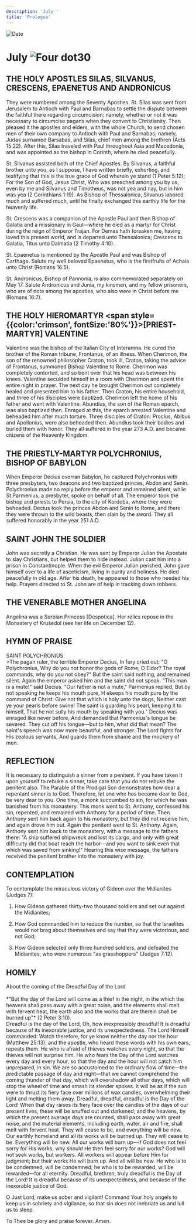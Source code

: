 ```yaml
---
description: 'July '
title: 'Prologue'
---
```


<RunningHead />
<Image src="/title-imprint.png" height={68} width={50} alt="Date" className="title-imprint"/>

# <div id="date">July <Image className="four-dot" src="/four-dot.png" height={15} width={15} alt="Four dot" />30</div>

## THE HOLY APOSTLES SILAS, SILVANUS, CRESCENS, EPAENETUS AND ANDRONICUS

They were numbered among the Seventy Apostles. St. Silas was sent from Jerusalem to Antioch with Paul and Barnabas to settle the dispute between the faithful there regarding circumcision: namely, whether or not it was necessary to circumcise pagans when they convert to Christianity. Then pleased it the apostles and elders, with the whole Church, to send chosen men of their own company to Antioch with Paul and Barnabas; namely, Judas surnamed Barsabas, and Silas, chief men among the brethren (Acts 15:22). After this, Silas traveled with Paul throughout Asia and Macedonia, and was appointed as the bishop in Corinth, where he died peacefully.

St. Silvanus assisted both of the Chief Apostles. By Silvanus, a faithful brother unto you, as I suppose, I have written briefly, exhorting, and testifying that this is the true grace of God wherein ye stand (1 Peter 5:12); For the Son of God, Jesus Christ, Who was preached among you by us, even by me and Silvanus and Timotheus, was not yea and nay, but in him was yea (2 Corinthians 1:19). As Bishop of Thessalonica, Silvanus labored much and suffered much, until he finally exchanged this earthly life for the heavenly life.

St. Crescens was a companion of the Apostle Paul and then Bishop of Galatia and a missionary in Gaul—where he died as a martyr for Christ during the reign of Emperor Trajan. For Demas hath forsaken me, having loved this present world, and is departed unto Thessalonica; Crescens to Galatia, Titus unto Dalmatia (2 Timothy 4:10).

St. Epaenetus is mentioned by the Apostle Paul and was Bishop of Carthage. Salute my well beloved Epaenetus, who is the firstfruits of Achaia unto Christ (Romans 16:5).

St. Andronicus, Bishop of Pannonia, is also commemorated separately on May 17. Salute Andronicus and Junia, my kinsmen, and my fellow prisoners, who are of note among the apostles, who also were in Christ before me (Romans 16:7).

## THE HOLY HIEROMARTYR <span style={{color:'crimson', fontSize:'80%'}}>[PRIEST-MARTYR]</span> VALENTINE

Valentine was the bishop of the Italian City of Interamna. He cured the brother of the Roman tribune, Frontanus, of an illness. When Cherimon, the son of the renowned philosopher Craton, took ill, Craton, taking the advice of Frontanus, summoned Bishop Valentine to Rome. Cherimon was completely contorted, and so bent over that his head was between his knees. Valentine seculded himself in a room with Cherimon and spent the entire night in prayer. The next day he brought Cherimon out completely healed and presented him to his father. Then Craton, his entire household, and three of his disciples were baptized. Cherimon left the home of his father and went with Valentine. Abundius, the son of the Roman eparch, was also baptized then. Enraged at this, the eparch arrested Valentine and beheaded him after much torture. Three disciples of Craton: Proclus, Abibus and Apollonius, were also beheaded then. Abundius took their bodies and buried them with honor. They all suffered in the year 273 A.D. and became citizens of the Heavenly Kingdom.

## THE PRIESTLY-MARTYR POLYCHRONIUS, BISHOP OF BABYLON

When Emperor Decius overran Babylon, he captured Polychronius with three presbyters, two deacons and two baptized princes, Abdon and Senin. Polychronius made no reply before the emperor and remained silent, while St.Parmenius, a presbyter, spoke on behalf of all. The emperor took the bishop and priests to Persia, to the city of Kordoba, where they were beheaded. Decius took the princes Abdon and Senin to Rome, and there they were thrown to the wild beasts, then slain by the sword. They all suffered honorably in the year 251 A.D.

## SAINT JOHN THE SOLDIER

John was secretly a Christian. He was sent by Emperor Julian the Apostate to slay Christians, but helped them to hide instead. Julian cast him into a prison in Constantinople. When the evil Emperor Julian perished, John gave himself over to a life of asceticism, living in purity and holiness. He died peacefully in old age. After his death, he appeared to those who needed his help. Prayers directed to St. John are of help in tracking down robbers.

## THE VENERABLE MOTHER ANGELINA

Angelina was a Serbian Princess [Despotica]. Her relics repose in the Monastery of Krušedol (see her life on December 12).


## HYMN OF PRAISE
<div style={{textAlign:'center', color:'crimson', fontWeight:'bold'}}>
SAINT POLYCHRONIUS
</div>
>The pagan ruler, the terrible Emperor Decius,  
In fury cried out: "O Polychronius,  
Why do you not honor the gods of Rome, O Elder?  
The royal commands, why do you not obey?"  
But the saint said nothing, and remained silent.  
Again the emperor asked him and the saint did not speak.  
"This man is a mute!" said Decius.  
"Our father is not a mute," Parmenius replied,  
But by not speaking he keeps his mouth pure,  
H ekeeps his mouth pure by the command of Christ:  
Give not that which is holy unto the dogs,  
Neither cast ye your pearls before swine!  
The saint is guarding his pearl, keeping it to himself,  
That he not sully his mouth by speaking with you."  
Decius was enraged like never before,  
And demanded that Parmenius's tongue be severed.  
They cut off his tongue—but to him, what did that mean?  
The saint's speech was now more beautiful, and stronger.  
The Lord fights for His zealous servants,  
And guards them from shame and the mockery of men.  


## REFLECTION

It is necessary to distinguish a sinner from a penitent. If you have taken it upon yourself to rebuke a sinner, take care that you do not rebuke the penitent also. The Parable of the Prodigal Son demonstrates how dear a repentant sinner is to God. Therefore, let one who has become dear to God, be very dear to you. One time, a monk succumbed to sin, for which he was banished from his monastery. This monk went to St. Anthony, confessed his sin, repented, and remained with Anthony for a period of time. Then Anthony sent him back again to his monastery, but they did not receive him, and again drove him out. Again the penitent went to St. Anthony. Again, Anthony sent him back to the monastery, with a message to the fathers there: "A ship suffered shipwreck and lost its cargo, and only with great difficulty did that boat reach the harbor—and you want to sink even that which was saved from sinking!" Hearing this wise message, the fathers received the penitent brother into the monastery with joy.


## CONTEMPLATION

To contemplate the miraculous victory of Gideon over the Midianites (Judges 7):

1. How Gideon gathered thirty-two thousand soldiers and set out against the Midianites;

2. How God commanded him to reduce the number, so that the Israelites would not brag about themselves and say that they were victorious, and not God;

3. How Gideon selected only three hundred soldiers, and defeated the Midianites, who were numerous "as grasshoppers" (Judges 7:12).


## HOMILY
<div style={{textAlign:'center', color:'crimson', fontWeight:'bold'}}>
About the coming of the Dreadful Day of the Lord
</div>
<br />
<div style={{textAlign:'right'}}>
*"But the day of the Lord will come as a thief in the night, in the which the heavens shall pass away with a great noise, and the elements shall melt with fervent heat, the earth also and the works that are therein shall be burned up"* (2 Peter 3:10).
</div>
Dreadful is the day of the Lord, Oh, how inexpressibly dreadful! It is dreadful because of its inexorable justice, and its unexpectedness. The Lord Himself commanded: Watch therefore, for ye know neither the day nor the hour (Matthew 25:13), and the apostle, who heard these words with his own ears, repeats them. He who is afraid of thieves watches every night, so that the thieves will not surprise him. He who fears the Day of the Lord watches every day and every hour, so that the day and the hour will not catch him unprepared, in sin. We are so accustomed to the ordinary flow of time—the predictable passage of day and night—that we cannot comprehend the coming thunder of that day, which will overshadow all other days, which will stop the wheel of time and smash its slender spokes. It will be as if the sun were to thrust its fiery face over millions of wax candles, overwhelming their light and melting them away. Dreadful, dreadful, dreadful is the Day of the Lord! When that day raises its fiery face over the candles of the days of our present lives, these will be snuffed out and darkened; and the heavens, by which the present average days are counted, shall pass away with great noise, and the material elements, including earth, water, air and fire, shall melt with fervent heat. They will cease to be, and everything will be new. Our earthly homeland and all its works will be burned up. They will cease to be. Everything will be new. All our works will burn up—if God does not feel sorry for His works, why should He then feel sorry for our works? God will not seek works, but workers. All workers will appear before Him for judgment; but their works He will burn up. And all will be new. He who is to be condemned, will be condemned; he who is to be rewarded, will be rewarded—for all eternity. Dreadful, brethren, truly dreadful is the Day of the Lord! It is dreadful because of its unexpectedness, and because of the inexorable justice of God.

O Just Lord, make us sober and vigilant! Command Your holy angels to keep us in sobriety and vigilance, so that sin does not inebriate us and lull us to sleep.

To Thee be glory and praise forever. Amen.

